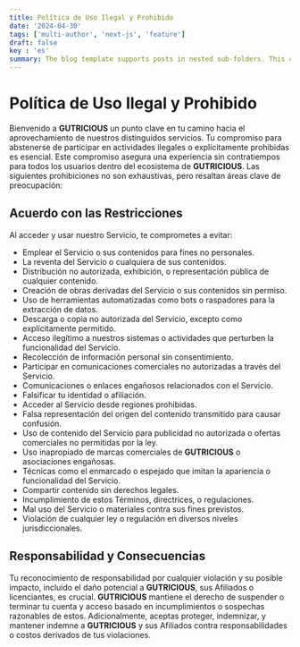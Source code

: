 ```yaml
---
title: Política de Uso Ilegal y Prohibido
date: '2024-04-30'
tags: ['multi-author', 'next-js', 'feature']
draft: false
key : 'es'
summary: The blog template supports posts in nested sub-folders. This can be used to group posts of similar content e.g. a multi-part course.
---
```


# Política de Uso Ilegal y Prohibido

Bienvenido a **GUTRICIOUS** un punto clave en tu camino hacia el aprovechamiento de nuestros distinguidos servicios. Tu compromiso para abstenerse de participar en actividades ilegales o explícitamente prohibidas es esencial. Este compromiso asegura una experiencia sin contratiempos para todos los usuarios dentro del ecosistema de **GUTRICIOUS**. Las siguientes prohibiciones no son exhaustivas, pero resaltan áreas clave de preocupación:

## Acuerdo con las Restricciones

Al acceder y usar nuestro Servicio, te comprometes a evitar:

- Emplear el Servicio o sus contenidos para fines no personales.
- La reventa del Servicio o cualquiera de sus contenidos.
- Distribución no autorizada, exhibición, o representación pública de cualquier contenido.
- Creación de obras derivadas del Servicio o sus contenidos sin permiso.
- Uso de herramientas automatizadas como bots o raspadores para la extracción de datos.
- Descarga o copia no autorizada del Servicio, excepto como explícitamente permitido.
- Acceso ilegítimo a nuestros sistemas o actividades que perturben la funcionalidad del Servicio.
- Recolección de información personal sin consentimiento.
- Participar en comunicaciones comerciales no autorizadas a través del Servicio.
- Comunicaciones o enlaces engañosos relacionados con el Servicio.
- Falsificar tu identidad o afiliación.
- Acceder al Servicio desde regiones prohibidas.
- Falsa representación del origen del contenido transmitido para causar confusión.
- Uso de contenido del Servicio para publicidad no autorizada o ofertas comerciales no permitidas por la ley.
- Uso inapropiado de marcas comerciales de **GUTRICIOUS** o asociaciones engañosas.
- Técnicas como el enmarcado o espejado que imitan la apariencia o funcionalidad del Servicio.
- Compartir contenido sin derechos legales.
- Incumplimiento de estos Términos, directrices, o regulaciones.
- Mal uso del Servicio o materiales contra sus fines previstos.
- Violación de cualquier ley o regulación en diversos niveles jurisdiccionales.

## Responsabilidad y Consecuencias

Tu reconocimiento de responsabilidad por cualquier violación y su posible impacto, incluido el daño potencial a **GUTRICIOUS**, sus Afiliados o licenciantes, es crucial. **GUTRICIOUS** mantiene el derecho de suspender o terminar tu cuenta y acceso basado en incumplimientos o sospechas razonables de estos. Adicionalmente, aceptas proteger, indemnizar, y mantener indemne a **GUTRICIOUS** y sus Afiliados contra responsabilidades o costos derivados de tus violaciones.